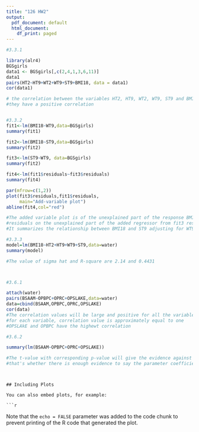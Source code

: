```yaml
---
title: "126 HW2"
output:
  pdf_document: default
  html_document:
    df_print: paged
---
```


```r
#3.3.1

library(alr4)
BGSgirls
data1 <- BGSgirls[,c(2,4,1,3,6,11)]
data1
pairs(HT2~HT9+WT2+WT9+ST9+BMI18, data = data1)
cor(data1)

# the correlation between the variables HT2, HT9, WT2, WT9, ST9 and BMI18 shows that
#they have a positive correlation


#3.3.2
fit1<-lm(BMI18~WT9,data=BGSgirls)
summary(fit1)

fit2<-lm(BMI18~ST9,data=BGSgirls)
summary(fit2)

fit3<-lm(ST9~WT9, data=BGSgirls)
summary(fit2)

fit4<-lm(fit1$residuals~fit3$residuals)
summary(fit4)

par(mfrow=c(1,2))
plot(fit3$residuals,fit1$residuals,
     main="Add-variable plot")
abline(fit4,col="red")

#The added variable plot is of the unexplained part of the response BMI18 from fit1 
#residuals on the unexplained part of the added regressor from fit3 residuals. 
#It summarizes the relationship between BMI18 and ST9 adjusting for WT9.

#3.3.3
model=lm(BMI18~HT2+HT9+WT9+ST9,data=water)
summary(model)

#The value of sigma hat and R-square are 2.14 and 0.4431



#3.6.1

attach(water)
pairs(BSAAM~OPBPC+OPRC+OPSLAKE,data=water)
data=cbind(BSAAM,OPBPC,OPRC,OPSLAKE)
cor(data)
#The correlation values will be large and positive for all the variables
#for each variable, correlation value is approximately equal to one
#OPSLAkE and OPBPC have the highewt correlation

#3.6.2

summary(lm(BSAAM~OPBPC+OPRC+OPSLAKE))

#The t-value with corresponding p-value will give the evidence against the null hypothesis.
#that's whether there is enough evidence to say the parameter coefficients are most likely nonzero



```
```

## Including Plots

You can also embed plots, for example:

```r
```

Note that the `echo = FALSE` parameter was added to the code chunk to prevent printing of the R code that generated the plot.
